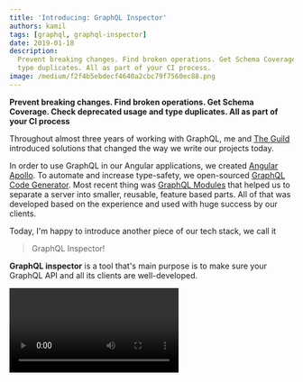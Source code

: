 ```yaml
---
title: 'Introducing: GraphQL Inspector'
authors: kamil
tags: [graphql, graphql-inspector]
date: 2019-01-18
description:
  Prevent breaking changes. Find broken operations. Get Schema Coverage. Check deprecated usage and
  type duplicates. All as part of your CI process.
image: /medium/f2f4b5ebdecf4640a2cbc79f7560ec88.png
---
```


**Prevent breaking changes. Find broken operations. Get Schema Coverage. Check deprecated usage and
type duplicates. All as part of your CI process**

Throughout almost three years of working with GraphQL, me and [The Guild](/) introduced solutions
that changed the way we write our projects today.

In order to use GraphQL in our Angular applications, we created
[Angular Apollo](https://github.com/apollographql/apollo-angular). To automate and increase
type-safety, we open-sourced
[GraphQL Code Generator](https://github.com/dotansimha/graphql-code-generator). Most recent thing
was [GraphQL Modules](https://github.com/Urigo/graphql-modules) that helped us to separate a server
into smaller, reusable, feature based parts. All of that was developed based on the experience and
used with huge success by our clients.

Today, I'm happy to introduce another piece of our tech stack, we call it

> GraphQL Inspector!

**GraphQL inspector** is a tool that's main purpose is to make sure your GraphQL API and all its
clients are well-developed.

<Video src="/medium/b716ba07f58b635b07edad6e3765e1d1.webm" title="GraphQL Inspector CLI" />

---

## Key Features

- [**Finds breaking, dangerous and safe changes**](https://graphql-inspector.com/docs/essentials/diff)
  when modifying a GraphQL API
- [**GitHub Application**](https://graphql-inspector.com/install) +
  [GitHub Action](https://graphql-inspector.com/docs/recipies/github) _(Bitbucket integration soon)_
- **Command Line Interface**
- **Completely free and open-source** — host your own GraphQL Inspector
- [**Schema coverage**](https://graphql-inspector.com/docs/essentials/coverage) **—**see unused
  parts of Schema based on all your clients' fragments and operations
- [**Validates operations**](https://graphql-inspector.com/docs/essentials/validate) against a
  GraphQL Schema — you notice errors before run-time!
- [**Find duplicates or similar types**](https://graphql-inspector.com/docs/essentials/similar)

---

## Use It in GitHub

We offer GraphQL Inspector as a [GitHub Application](https://graphql-inspector.com/install) that you
can install in any of your repositories within a single click. That's the easiest way possible to
start using Inspector.

![](/medium/e448298f70d03901ed6d7f913684fff6.jpeg 'GraphQL Inspector annotates every change in your GraphQL Schema')

## Inspector as Part of Your Workflow

In order to use GraphQL Inspector, you need to make sure you write an entire GraphQL Schema to a
file so Inspector could see it. Git hooks fits well here. Whenever there's a new commit, the file
will be updated.

Next, you configure GraphQL Inspector in `package.json` :

```json
{
  "name": "my-app",
  "scripts": {
    "graphql:write": "graphql-inspector introspect src/schema.js --write schema.graphql"
  },
  "graphql-inspector": {
    "diff": true,
    "schema": {
      "ref": "head/master",
      "path": "schema.graphql"
    }
  }
}
```

> You can read more about that in
> [“Github Application” chapter](https://graphql-inspector.com/docs/recipies/github#usage) on
> [our website](https://graphql-inspector.com).

Now, whenever someone submits a Pull Request the GraphQL Inspector will compare schemas and fail if
there are breaking changes.

![](/medium/97a878e053408c9aac2989f102fae5b2.png 'Prevents from merging the Pull Request')

## GitHub Actions

I know GitHub Actions are not yet publicly available but if you're lucky enough, you can use them to
host your own GraphQL Inspector that is deployed and live per each commit or a pull request. Because
an Action is temporarily executed with Docker, you won't use any Cloud service or any other paid
resources.

![](/medium/ca013c71cd929edd8b85fd8d5aaf473c.jpeg 'An example workflow. Check your API on every pull request or commit.')

Right now, Actions are not the most enjoyable thing but because it's free and super easy to setup we
highly recommend to take advantage of it if you don't want to use hosted by us GraphQL Inspector.

We don't store any data, the code is open-sourced and deployed with Netlify Functions.

> Because we strongly believe in open-source, **you can also have your own instance of GraphQL
> Inspector up and running.**

## Bitbucket Integration

GraphQL Inspector doesn't support Bitbucket yet, but it's on top of our roadmap, and we're starting
working on it. If you need it, please reach out or comment on
[the open issue](https://github.com/kamilkisiela/graphql-inspector/issues/54).

## Prevent Breaking Changes

GraphQL Inspector compares an old and a new GraphQL Schema in order to alert you about breaking
changes. It also tracks other changes, dangerous to implement and those that are entirely safe.

This way you have a clear vision of how your Schema is developed.

![](/medium/db3ebe4655f21fadd3d68d71bb0342ef.jpeg 'Schema Comparison in GraphQL Inspector CLI')

## Schema Coverage

The idea behind it is to see which part of your schema is used, how many times and by which
operation. It only applies to documents that can be statically analyzed.

Inspector is able to extract every fragment or operation from your TypeScript and JavaScript files.
It supports any kind of template literal tag but also `.graphql` files.

![](/medium/c7f0f0866d7bb5684a766eff7108fe1f.jpeg 'Shows you how many times each field is used by all fragments and operations')

## Validate Documents and Find Deprecated Usage

In order to find out that your operation or fragment is broken you need to run an app and execute a
query or mutation. Thanks to GraphQL Inspector, you can easily check for errors or deprecated usage
at any point of time.

![](/medium/53cb02616ee279f3774e7ccf2b2c00ae.jpeg)

> I recommend to make it as part of your CI or even git hooks.

## Find Duplicates

Another interesting feature of Inspector allows you to find similar types and maybe even duplicates.
It's not something everyone might want to use but we found it really helpful when we were migrating
few separate GraphQL APIs to a monorepo and merging them into a single server at
[**Air France — KLM**](https://medium.com/airfrance-klm). The person who could say more about that
would be Mart Ganzevles, who's the father of that particular feature, and it was his first ever
open-source contribution. Amazing work Mart!

![](/medium/ff95930cdd17aff41491ea78c724bcf5.jpeg)

## Desktop Application

We are going to work on a Desktop version of GraphQL Inspector to boost the whole experience even
further. Imagine exploring everything in a nicely done and interactive application. You could click
on things in order to see them in details, just amazing!

## Other Features

- Runs a GraphQL Server with faked data within a single command
- Writes an introspection result of GraphQL Schema to a file

## How Does It Compare to Other Tools

**Apollo Engine** GraphQL Inspector tries to solve a bit of a different use-case. The main idea
behind Apollo Engine is to get insights of how a GraphQL server behaves in production.

It supports schema comparison too but the main difference is that we **don't store any of your
data** and in order to track changes, **we simply take advantage of Git**. Each change is available
in git history, so the workflow is straightforward, and it's something you're already familiar with.

Because of that, Apollo's advantage is that it takes into account production data and not only your
code. But if that is important to you, you can gather this data from your GraphQL servers today,
store it wherever you want, and we can add a feature to add this data into one of our reports.

**GraphQL Doctor** and our tool have in common only the Schema Comparison feature, but Inspector
tracks also changes that are safe to introduce. Doctor's main goal is to run within GitHub and
prevent from breaking an API. We would love to collaborate with them, make sure we truly covered all
their use cases and maybe merge their library into ours.

## Open-Source Community

In [The Guild](/), we love open-source, our whole careers were possible because of that. We also
found out each other through Open-Source :)

That's why I encourage you to help us develop GraphQL Inspector and **let's build it together**.

Smallest piece of code, bug fix, documentation improvement or even a simplest suggestion counts as
contribution!

## Links

- [Website](https://graphql-inspector.com) and [documentation](https://graphql-inspector.com/docs)
- Visit the [repository](https://github.com/kamilkisiela/graphql-inspector) on GitHub
- CLI available — `yarn global add @graphql-inspector/cli`
- Checkout the [GitHub Application](https://graphql-inspector.com/install)
- See an [example](https://github.com/kamilkisiela/graphql-inspector-example/pull/3) app that uses
  GraphQL Inspector
